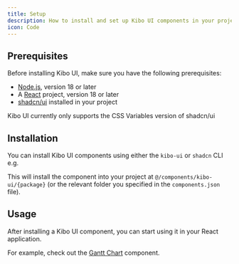 ```yaml
---
title: Setup
description: How to install and set up Kibo UI components in your project
icon: Code
---
```


## Prerequisites

Before installing Kibo UI, make sure you have the following prerequisites:

- [Node.js](https://nodejs.org/en/download/), version 18 or later
- A [React](https://reactjs.org/docs/getting-started.html) project, version 18 or later
- [shadcn/ui](https://ui.shadcn.com/) installed in your project

<Callout type="info">
  Kibo UI currently only supports the CSS Variables version of shadcn/ui
</Callout>

## Installation

You can install Kibo UI components using either the `kibo-ui` or `shadcn` CLI e.g.

<Installer packageName="{package}" />

This will install the component into your project at `@/components/kibo-ui/{package}` (or the relevant folder you specified in the `components.json` file).

## Usage

After installing a Kibo UI component, you can start using it in your React application.

For example, check out the [Gantt Chart](/gantt) component.

